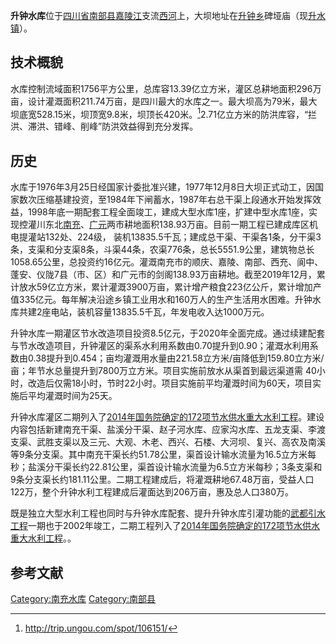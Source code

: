 {{Infobox Reservoir | 
|name                     = 升钟水库
|nickname                 = 
|image                    = 
|image_caption            = 
|map                      = 
|map_caption              = 
|pushpin_map              = China Sichuan
|pushpin_map_caption      = 升钟水库在中国的位置
|class                    = 大（一）型[[水库|水库]]
|code                     = BFD18000161
|location_of_reservoir    = [[四川省|四川省]][[南部县|南部县]]
|location_of_dam          = [[南部县|南部县]][[升水镇|升水镇]]
|inflow                   = [[西河|西河]]（[[嘉陵江|嘉陵江]]支流）
|outflow                  = 
|catchment_area           = 1756
|reservoir_area           = 
|mean_depth               = 
|maximum_depth            = 
|elevation_of_water       = 
|island                   = 
|maximum_storage_capacity = 13.39亿
|normal_storage_capacity  = 
|dead_storage_capacity    = 
|elevation_of_dam         = 
|height_of_dam            = 79
|length_of_dam            = 420
|width_of_dam             = 9.8
|installed_capacity       = 
|start                    = 1977年12月8日
|complete                 = 
|cost                     = 16亿元
|emigrate                 = 
|latd              = 31
|latm              = 31
|lats              = 39
|latNS             = N
|longd             = 105
|longm             = 44
|longs             = 37
|longEW            = E
|website           = 
|footnotes         = 
}}
<mapframe name="升钟水库" latitude="31.558" longitude="105.6945" zoom="11" width="300" height="300" align="right" />

'''升钟水库'''位于[[四川省|四川省]][[南部县|南部县]][[嘉陵江|嘉陵江]]支流[[西河|西河]]上，大坝地址在[[升钟乡|升钟乡]]碑垭庙（现[[升水镇|升水镇]]）。
==技术概貌==
水库控制流域面积1756平方公里，总库容13.39亿立方米，灌区总耕地面积296万亩，设计灌溉面积211.74万亩，是四川最大的水库之一。最大坝高为79米，最大坝底宽528.15米，坝顶宽9.8米，坝顶长420米。<ref>http://trip.ungou.com/spot/106151/{{dead link|date=2017年11月 |bot=InternetArchiveBot |fix-attempted=yes }}</ref>2.71亿立方米的防洪库容，“拦洪、滞洪、错峰、削峰”防洪效益得到充分发挥。
==历史==
水库于1976年3月25日经国家计委批准兴建，1977年12月8日大坝正式动工，因国家数次压缩基建投资，至1984年下闸蓄水，1987年右总干渠上段通水开始发挥效益，1998年底一期配套工程全面竣工，建成大型水库1座，扩建中型水库1座，实现控灌川东北[[南充|南充]]、[[广元|广元]]两市耕地面积138.93万亩。目前一期工程已建成库区机电提灌站132处、224级， 装机13835.5千瓦；建成总干渠、干渠各1条，分干渠3条，支渠和分支渠8条，斗渠44条，农渠776条，总长5551.9公里，建筑物总长1058.65公里，总投资约16亿元。灌溉南充市的顺庆、嘉陵、南部、西充、阆中、蓬安、仪陇7县（市、区）和广元市的剑阁138.93万亩耕地。截至2019年12月，累计放水59亿立方米，累计灌溉3900万亩，累计增产粮食223亿公斤，累计增加产值335亿元。每年解决沿途乡镇工业用水和160万人的生产生活用水困难。升钟水库共建2座电站，装机容量13835.5千瓦，年发电收入达1000万元。

升钟水库一期灌区节水改造项目投资8.5亿元，于2020年全面完成。通过续建配套与节水改造项目，升钟灌区的渠系水利用系数由0.70提升到0.90；灌溉水利用系数由0.38提升到0.454；亩均灌溉用水量由221.58立方米/亩降低到159.80立方米/亩；年节水总量提升到7800万立方米。项目实施前放水从渠首到最远渠道需 40小时，改造后仅需18小时，节时22小时。项目实施前平均灌溉时间为60天，项目实施后平均灌溉时间为25天。

升钟水库灌区二期列入了[[2014年国务院确定的172项节水供水重大水利工程|2014年国务院确定的172项节水供水重大水利工程]]。建设内容包括新建南充干渠、盐溪分干渠、赵子河水库、应家沟水库、五龙支渠、李渡支渠、武胜支渠以及三元、大观、木老、西兴、石楼、大河坝、复兴、高农及南溪等9条分支渠。其中南充干渠长约51.78公里，渠首设计输水流量为16.5立方米每秒；盐溪分干渠长约22.81公里，渠首设计输水流量为6.5立方米每秒；3条支渠和9条分支渠长约181.11公里。二期工程建成后，将灌溉耕地67.48万亩，受益人口122万，整个升钟水利工程建成后灌面达到206万亩，惠及总人口380万。

既是独立大型水利工程也同时与升钟水库配套、提升升钟水库引灌功能的[[武都引水工程|武都引水工程]]一期也于2002年竣工，二期工程列入了[[2014年国务院确定的172项节水供水重大水利工程|2014年国务院确定的172项节水供水重大水利工程]]。。
==参考文献==
<div class="references-small">
<references />
</div>

[[Category:南充水库|Category:南充水库]]
[[Category:南部县|Category:南部县]]